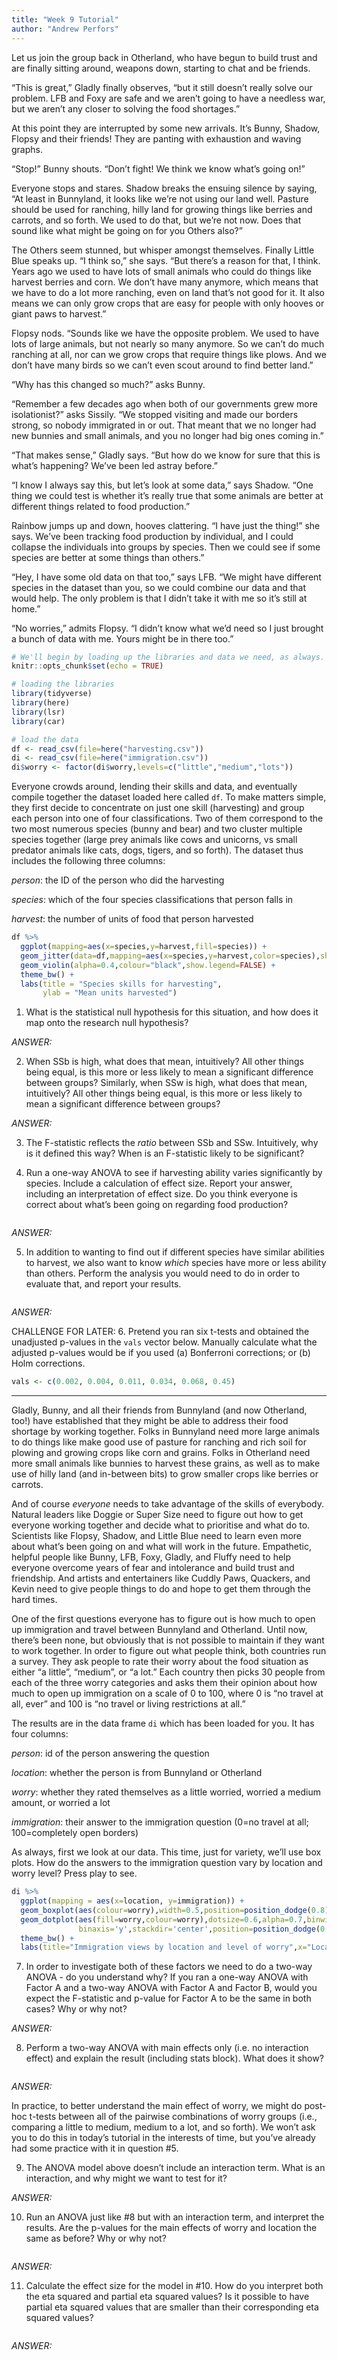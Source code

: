 ---
title: "Week 9 Tutorial"
author: "Andrew Perfors"
---


Let us join the group back in Otherland, who have begun to build trust and are finally sitting around, weapons down, starting to chat and be friends. 

"This is great," Gladly finally observes, "but it still doesn't really solve our problem. LFB and Foxy are safe and we aren't going to have a needless war, but we aren't any closer to solving the food shortages."

At this point they are interrupted by some new arrivals. It's Bunny, Shadow, Flopsy and their friends! They are panting with exhaustion and waving graphs.

"Stop!" Bunny shouts. "Don't fight! We think we know what's going on!"

Everyone stops and stares. Shadow breaks the ensuing silence by saying, "At least in Bunnyland, it looks like we're not using our land well. Pasture should be used for ranching, hilly land for growing things like berries and carrots, and so forth. We used to do that, but we're not now. Does that sound like what might be going on for you Others also?"

The Others seem stunned, but whisper amongst themselves. Finally Little Blue speaks up. "I think so," she says. "But there's a reason for that, I think. Years ago we used to have lots of small animals who could do things like harvest berries and corn. We don't have many anymore, which means that we have to do a lot more ranching, even on land that's not good for it. It also means we can only grow crops that are easy for people with only hooves or giant paws to harvest."

Flopsy nods. "Sounds like we have the opposite problem. We used to have lots of large animals, but not nearly so many anymore. So we can't do much ranching at all, nor can we grow crops that require things like plows. And we don't have many birds so we can't even scout around to find better land."

"Why has this changed so much?" asks Bunny.

"Remember a few decades ago when both of our governments grew more isolationist?" asks Sissily. "We stopped visiting and made our borders strong, so nobody immigrated in or out. That meant that we no longer had new bunnies and small animals, and you no longer had big ones coming in."

"That makes sense," Gladly says. "But how do we know for sure that this is what's happening? We've been led astray before."

"I know I always say this, but let's look at some data," says Shadow. "One thing we could test is whether it's really true that some animals are better at different things related to food production."

Rainbow jumps up and down, hooves clattering. "I have just the thing!" she says. We've been tracking food production by individual, and I could collapse the individuals into groups by species. Then we could see if some species are better at some things than others."

"Hey, I have some old data on that too," says LFB. "We might have different species in the dataset than you, so we could combine our data and that would help. The only problem is that I didn't take it with me so it's still at home."

"No worries," admits Flopsy. "I didn't know what we'd need so I just brought a bunch of data with me. Yours might be in there too."


```{r setup, include=FALSE}
# We'll begin by loading up the libraries and data we need, as always.
knitr::opts_chunk$set(echo = TRUE)

# loading the libraries
library(tidyverse)
library(here)
library(lsr)
library(car)

# load the data
df <- read_csv(file=here("harvesting.csv"))
di <- read_csv(file=here("immigration.csv"))
di$worry <- factor(di$worry,levels=c("little","medium","lots"))

```


Everyone crowds around, lending their skills and data, and eventually compile together the dataset loaded here called `df`. To make matters simple, they first decide to concentrate on just one skill (harvesting) and group each person into one of four classifications. Two of them correspond to the two most numerous species (bunny and bear) and two cluster multiple species together (large prey animals like cows and unicorns, vs small predator animals like cats, dogs, tigers, and so forth). The dataset thus includes the following three columns:

*person*: the ID of the person who did the harvesting

*species*: which of the four species classifications that person falls in

*harvest*: the number of units of food that person harvested

```{r speciesfig}
df %>% 
  ggplot(mapping=aes(x=species,y=harvest,fill=species)) +
  geom_jitter(data=df,mapping=aes(x=species,y=harvest,color=species),show.legend=FALSE) +
  geom_violin(alpha=0.4,colour="black",show.legend=FALSE) +
  theme_bw() +
  labs(title = "Species skills for harvesting",
       ylab = "Mean units harvested")
```

1. What is the statistical null hypothesis for this situation, and how does it map onto the research null hypothesis?

*ANSWER: *

2. When SSb is high, what does that mean, intuitively? All other things being equal, is this more or less likely to mean a significant difference between groups? Similarly, when SSw is high, what does that mean, intuitively? All other things being equal, is this more or less likely to mean a significant difference between groups?

*ANSWER: *

3. The F-statistic reflects the *ratio* between SSb and SSw. Intuitively, why is it defined this way? When is an F-statistic likely to be significant?

4. Run a one-way ANOVA to see if harvesting ability varies significantly by species. Include a calculation of effect size. Report your answer, including an interpretation of effect size. Do you think everyone is correct about what's been going on regarding food production?

```{r q4}

```

*ANSWER: *

5. In addition to wanting to find out if different species have similar abilities to harvest, we also want to know *which* species have more or less ability than others. Perform the analysis you would need to do in order to evaluate that, and report your results.

```{r q5}

```

*ANSWER: *

CHALLENGE FOR LATER: 6. Pretend you ran six t-tests and obtained the  unadjusted p-values in the `vals` vector below. Manually calculate what the adjusted p-values would be if you used (a) Bonferroni corrections; or (b) Holm corrections.

```{r q6}
vals <- c(0.002, 0.004, 0.011, 0.034, 0.068, 0.45)

```

* * *

Gladly, Bunny, and all their friends from Bunnyland (and now Otherland, too!) have established that they might be able to address their food shortage by working together. Folks in Bunnyland need more large animals to do things like make good use of pasture for ranching and rich soil for plowing and growing crops like corn and grains. Folks in Otherland need more small animals like bunnies to harvest these grains, as well as to make use of hilly land (and in-between bits) to grow smaller crops like berries or carrots.

And of course *everyone* needs to take advantage of the skills of everybody. Natural leaders like Doggie or Super Size need to figure out how to get everyone working together and decide what to prioritise and what do to. Scientists like Flopsy, Shadow, and Little Blue need to learn even more about what's been going on and what will work in the future. Empathetic, helpful people like Bunny, LFB, Foxy, Gladly, and Fluffy need to help everyone overcome years of fear and intolerance and build trust and friendship. And artists and entertainers like Cuddly Paws, Quackers, and Kevin need to give people things to do and hope to get them through the hard times.

One of the first questions everyone has to figure out is how much to open up immigration and travel between Bunnyland and Otherland. Until now, there's been none, but obviously that is not possible to maintain if they want to work together. In order to figure out what people think, both countries run a survey. They ask people to rate their worry about the food situation as either "a little", "medium", or "a lot." Each country then picks 30 people from each of the three worry categories and asks them their opinion about how much to open up immigration on a scale of 0 to 100, where 0 is "no travel at all, ever" and 100 is "no travel or living restrictions at all." 

The results are in the data frame `di` which has been loaded for you. It has four columns:

*person*: id of the person answering the question

*location*: whether the person is from Bunnyland or Otherland

*worry*: whether they rated themselves as a little worried, worried a medium amount, or worried a lot

*immigration*: their answer to the immigration question (0=no travel at all; 100=completely open borders)

As always, first we look at our data. This time, just for variety, we'll use box plots. How do the answers to the immigration question vary by location and worry level? Press play to see.

```{r firstfigure}
di %>% 
  ggplot(mapping = aes(x=location, y=immigration)) +
  geom_boxplot(aes(colour=worry),width=0.5,position=position_dodge(0.8)) +
  geom_dotplot(aes(fill=worry,colour=worry),dotsize=0.6,alpha=0.7,binwidth=2,
               binaxis='y',stackdir='center',position=position_dodge(0.8)) +
  theme_bw() +
  labs(title="Immigration views by location and level of worry",x="Location of person",y="Immigration acceptance (0=none, 100=all)")
```

7. In order to investigate both of these factors we need to do a two-way ANOVA - do you understand why? If you ran a one-way ANOVA with Factor A and a two-way ANOVA with Factor A and Factor B, would you expect the F-statistic and p-value for Factor A to be the same in both cases? Why or why not?

*ANSWER: *

8. Perform a two-way ANOVA with main effects only (i.e. no interaction effect) and explain the result (including stats block). What does it show?

```{r q8}

```

*ANSWER: *

In practice, to better understand the main effect of worry, we might do post-hoc t-tests between all of the pairwise combinations of worry groups (i.e., comparing a little to medium, medium to a lot, and so forth). We won't ask you to do this in today's tutorial in the interests of time, but you've already had some practice with it in question #5.

9. The ANOVA model above doesn't include an interaction term. What is an interaction, and why might we want to test for it? 

*ANSWER: *

10. Run an ANOVA just like #8 but with an interaction term, and interpret the results. Are the p-values for the main effects of worry and location the same as before? Why or why not?

```{r q10}

```

*ANSWER: *

11. Calculate the effect size for the model in #10. How do you interpret both the eta squared and partial eta squared values? Is it possible to have partial eta squared values that are smaller than their corresponding eta squared values?

```{r q11}

```

*ANSWER: *
